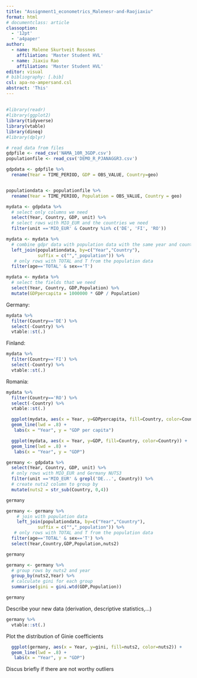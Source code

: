 ```yaml
---
title: "Assignment1_econometrics_Malenesr-and-Raojiaxiu"
format: html
# documentclass: article
classoption: 
  - '12pt'
  - 'a4paper'
author: 
  - name: Malene Skurtveit Rossnes
    affiliation: 'Master Student HVL'
  - name: Jiaxiu Rao
    affiliation: 'Master Student HVL'
editor: visual
# bibliography: [.bib]
csl: apa-no-ampersand.csl
abstract: 'This'
---
```


## 

```r
#library(readr)
#library(ggplot2)
library(tidyverse)
library(vtable)
library(dineq)
#library(dplyr)

# read data from files
gdpfile <- read_csv('NAMA_10R_3GDP.csv')
populationfile <- read_csv('DEMO_R_PJANAGGR3.csv')

gdpdata <- gdpfile %>%
  rename(Year = TIME_PERIOD, GDP = OBS_VALUE, Country=geo)


populationdata <- populationfile %>%
  rename(Year = TIME_PERIOD, Population = OBS_VALUE, Country = geo)

mydata <- gdpdata %>%
  # select only columns we need
  select(Year, Country, GDP, unit) %>%
  # select rows with MIO_EUR and the countries we need
  filter(unit =='MIO_EUR' & Country %in% c('DE', 'FI', 'RO'))

mydata <- mydata %>%
  # combine gdpr data with population data with the same year and country
  left_join(populationdata, by=c("Year","Country"),
            suffix = c("","_population")) %>%
   # only rows with TOTAL and T from the population data
  filter(age=='TOTAL' & sex=='T')

mydata <- mydata %>% 
  # select the fields that we need
  select(Year, Country, GDP,Population) %>%
  mutate(GDPpercapita = 1000000 * GDP / Population) 


```

Germany:

```r
mydata %>%
  filter(Country=='DE') %>%
  select(-Country) %>%
  vtable::st(.)
```

Finland:

```r

mydata %>%
  filter(Country=='FI') %>%
  select(-Country) %>%
  vtable::st(.)
```

Romania:

```r
mydata %>%
  filter(Country=='RO') %>%
  select(-Country) %>%
  vtable::st(.)
```

```r
  ggplot(mydata, aes(x = Year, y=GDPpercapita, fill=Country, color=Country)) +
  geom_line(lwd = .8) +
   labs(x = "Year", y = "GDP per capita")
```

```r
  ggplot(mydata, aes(x = Year, y=GDP, fill=Country, color=Country)) +
  geom_line(lwd = .8) +
   labs(x = "Year", y = "GDP")
```


```r
germany <- gdpdata %>%
  select(Year, Country, GDP, unit) %>%
  # only rows with MIO_EUR and Germany NUTS3
  filter(unit =='MIO_EUR' & grepl('DE...', Country)) %>%
  # create nuts2 column to group by
  mutate(nuts2 = str_sub(Country, 0,4))

germany

germany <- germany %>%
    # join with population data
    left_join(populationdata, by=c("Year","Country"),
            suffix = c("","_population")) %>%
   # only rows with TOTAL and T from the population data
  filter(age=='TOTAL' & sex=='T') %>%
  select(Year,Country,GDP,Population,nuts2)

germany

germany <- germany %>%
  # group rows by nuts2 and year
  group_by(nuts2,Year) %>%
  # calculate gini for each group
  summarise(gini = gini.wtd(GDP,Population)) 

germany

```

Describe your new data (derivation, descriptive statistics,...)

```r
germany %>%
  vtable::st(.)
```


Plot the distribution of Ginie coefficients

```r
  ggplot(germany, aes(x = Year, y=gini, fill=nuts2, color=nuts2)) +
  geom_line(lwd = .8) +
   labs(x = "Year", y = "GDP")
```

Discus briefly if there are not worthy outliers
